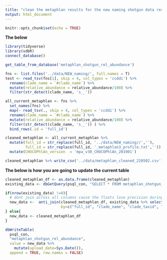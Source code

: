```yaml
---
title: "clean the metaphlan results for the new naming shotgun data results"
output: html_document
---
```


```r
knitr::opts_chunk$set(echo = TRUE)
```

**The below **

```r
library(tidyverse)
library(vdbR)
connect_database()

get_table_from_database('metaphlan_shotgun_rel_abundance')

```

```r
fns <- list.files('../data/NEW_naming/', full.names = T)
test <- read_tsv(fns[1], skip = 4, col_types = 'ccddi') %>% 
  rename(clade_name = `#clade_name`) %>% 
  mutate(relative_abundance = relative_abundance/100) %>% 
  filter(str_detect(clade_name, 's__')) 

all_current_metaphlan <- fns %>% 
  set_names(fns) %>% 
  map(~ read_tsv(., skip = 4, col_types = 'ccddi') %>% 
  rename(clade_name = `#clade_name`) %>% 
  mutate(relative_abundance = relative_abundance/100) %>% 
  filter(str_detect(clade_name, 's__')) ) %>% 
  bind_rows(.id = 'full_id')

cleaned_metaphlan <- all_current_metaphlan %>% 
  mutate(full_id = str_replace(full_id, '../data/NEW_naming//',''),
         full_id = str_replace(full_id, '_metaphlan3_profile.txt','')) %>% 
  mutate(CHOCOPhlAn_version  = 'mpa_v30_CHOCOPhlAn_201901')

cleaned_metaphlan %>% write_csv('../data/metaphlan_cleaned_220502.csv')
```

**The below is how you are going to update the current table**

```r

cleaned_metaphlan_df <- as.data.frame(cleaned_metaphlan)
existing_data <- dbGetQuery(psql_con, "SELECT * FROM metaphlan_shotgun_rel_abundance")

if(nrow(existing_data) !=0){
  # dont join across all columns cause the floats lose precision during the reading/writing
  new_data <-  anti_join(cleaned_metaphlan_df, existing_data %>% select(-key, -upload_date, -relative_abundance, -coverage ),
                         by=c("full_id", "clade_name", "clade_taxid", "estimated_number_of_reads_from_the_clade", "CHOCOPhlAn_version"))
} else{
  new_data <- cleaned_metaphlan_df
}

dbWriteTable(
  psql_con, 
  "metaphlan_shotgun_rel_abundance",
  value = new_data %>% 
    mutate(upload_date=Sys.Date()), 
  append = TRUE, row.names = FALSE)
```

